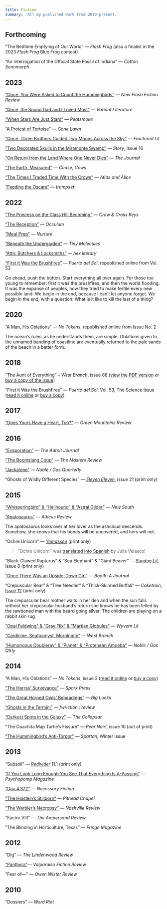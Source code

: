 ```yaml
---
title: Fiction
summary: 'All my published work from 2010-present.'
---
```


## Forthcoming

&ldquo;The Bedtime Emptying of Our World&rdquo; — _Flash Frog_ (also a finalist in the 2023 _Flash Frog_ Blue Frog
contest)

&ldquo;An Interrogation of the Official State Fossil of Indiana&rdquo; — _Cotton Xenomorph_

## 2023

[&ldquo;Once, You Were Asked to Count the Hummingbirds&rdquo;](https://newflashfiction.com/once-you-were-asked/) — _New
Flash Fiction Review_

[&ldquo;Once, the Sound Dad and I Loved Most&rdquo;](https://variantlit.com/once-the-sound/) — _Variant Literature_

[&ldquo;When Stars Are Just Stars&rdquo;](https://www.peatsmokejournal.com/summer-2023-flash/joel-hans) — _Peatsmoke_

[&ldquo;A Protest of Tortoise&rdquo;](https://gonelawn.net/journal/issue50/Hans.php) — _Gone Lawn_

[&ldquo;Once, Three Brothers Guided Two Moons Across the
Sky&rdquo;](https://fracturedlit.com/once-three-brothers-guided-two-moons-across-the-sky/) — _Fractured Lit_

[&ldquo;Two Decorated Skulls in the Miramonte Swamp&rdquo;](https://www.storymagazine.org/store/spring-2023-issue-16/) —
_Story_, Issue 16

[&ldquo;On Return from the Land Where One Never Dies&rdquo;](https://thejournalmag.org/archives/21817) — _The Journal_

[&ldquo;The Earth, Measured&rdquo;](https://ceasecows.com/2023/03/16/the-earth-measured-by-joel-hans/) — _Cease, Cows_

[&ldquo;The Times I Traded Time With the Crows&rdquo;](https://atlasandalice.com/2023/01/30/fiction-from-joel-hans/) —
_Atlas and Alice_

[&ldquo;Feeding the Oscars&rdquo;](https://trampset.org/feeding-the-oscars-4a185c627e87) — _trampset_

## 2022

[&ldquo;The Princess on the Glass Hill
Becoming&rdquo;](https://crowcrosskeys.com/2022/11/19/the-princess-on-the-glass-hill-becoming-joel-hans/) — _Crow &
Cross Keys_

[&ldquo;The Reception&rdquo;](https://occulum.net/2022/11/05/the-reception-joel-hans/) — _Occulum_

[&ldquo;Meal Prep&rdquo;](https://nurtureliterary.com/post/700241889800126465/meal-prep) — _Nurture_

[&ldquo;Beneath the Undergarden&rdquo;](https://www.tinymolecules.com/issues/fourteen#joel-hans) — _Tiny Molecules_

[&ldquo;Attn: Butchers &amp; Locksmiths”](https://hexliterary.com/?p=550) — _hex literary_

[“First it Was the
Brushfires”](https://www.puertodelsol.org/single-post/puerto-del-pasado-artifacts-from-the-archives-joel-hans-s-first-it-was-the-brushfires)
— _Puerto del Sol_, republished online from Vol. 53

<StoryQuote story="First it Was the Brushfires">Go ahead, push the button. Start everything all over again. For those too young to remember: first it was the brushfires, and then the world flooding. It was the expanse of peoples, how they tried to make fertile every new possible land. We begin in the end, because I can’t let anyone forget. We begin in the end, with a question: What is it like to kill the last of a thing?</StoryQuote>

## 2020

[“A Man, His Oblations”](http://notokensjournal.com/fiction/a-man-his-oblations/) — _No Tokens_, republished online from Issue No. 2

<StoryQuote story="A Man, His Oblations">The ocean’s rules, as he understands them, are simple. Oblations given to the unnamed banding of coastline are eventually returned to the pale sands of the beach in a better form.</StoryQuote>

## 2018

“The Aunt of Everything” – _West Branch_, issue 88 ([view the PDF version](/static/writing/The-Aunt-of-Everything.pdf)
or [buy a copy of the issue](http://westbranch.blogs.bucknell.edu/west-branch-88-fall-2018/10/2018/))

“First it Was the Brushfires” — _Puerto del Sol_, Vol. 53, The Science Issue ([read it
online](https://www.puertodelsol.org/single-post/2018/03/14/vol-53-the-science-issue-spring-2018) or [buy a
copy](https://www.puertodelsol.org/single-post/2018/03/14/vol-53-the-science-issue-spring-2018))

## 2017

[“Does Yours Have a Heart, Too?"](http://greenmountainsreview.com/doesyourshaveaheart/) — _Green Mountains Review_

## 2016

[“Evaporation”](http://www.theadroitjournal.org/issue-eighteen-joel-hans-the-adroit-journal) — _The Adroit Journal_

[“The Boomslang Coup”](https://mastersreview.com/new-voices/the-boomslang-coup-by-joel-hans/) — _The Masters Review_

[“Jackalope”](https://web.archive.org/web/20161003090519/http://noblegas.org/issue-203-3/birdwhistle-prize/joel-hans/jackalope/)
— _Noble / Gas Quarterly_

“Ghosts of Wildly Different Species” — [_Eleven Eleven_](http//www.spdbooks.org/Products/24304/eleven-eleven-21.aspx), issue 21 (print only)

## 2015

[“Whisperingbird” & “Hellhound” & “Astral Glider”](https://newsouthjournal.com/2015/11/02/micro-prose-three-pieces-by-joel-hans/) — _New South_

[“Apatosaurus”](http://atticusreview.org/apatosaurus/) — _Atticus Review_

<StoryQuote story="Apatosaurus">The apatosaurus looks over at her lover as the ashcloud descends. Somehow, she knows that his bones will be uncovered, and hers will not.</StoryQuote>

“Ochre Unicorn” — [_Yemassee_](http://yemasseejournal.com/) (print only)

> "Ochre Unicorn" was [translated into Spanish](https://web.archive.org/web/20160315211540/http://yemasseejournal.com/post/140279765242/yemassee-in-translation-ochre-unicorn-by-joel) by Julia Velasco!

“Black-Clawed Rapturus” & “Sea Elephant” & “Giant Beaver” — [_Sundog Lit_](https://sundoglit.com/2015/06/01/issue-8-is-available/), Issue 8 (print only)

[“Once There Was an Upside-Down Girl”](http://booth.butler.edu/2015/05/22/once-there-was-an-upside-down-girl/) — _Booth: A Journal_

“Crepuscular Bear” & “Tree Needler” & “Thick-Skinned Buffali” — _Caketrain_, [Issue 12](http://caketrain.org/12/) (print only)

<StoryQuote story="Crepuscular Bear">The crepuscular bear mother waits in her den and when the sun falls without her crepuscular husband’s return she knows he has been felled by the rawboned man with the beard going silver. The children are playing on a rabbit skin rug.</StoryQuote>

[“Opal Feldwing” & “Gray Flix” & “Martian Globules”](http://www.wyvernlit.com/four/joel-hans) — _Wyvern Lit_

[“Cardinine, Seafoamyst, Morningite”](https://west-branch-wired.bucknell.edu/past-issues-of-wired/winter-2015/joel-hans.html) — _West Branch_

[“Humongous Doubleray” & “Planet” & “Protenean Amoeba”](http://202.2.noblegas.org/) — _Noble / Gas Qtrly_

## 2014

“A Man, His Oblations” — _No Tokens_, issue 2 ([read it online](http://notokensjournal.com/fiction/a-man-his-oblations/) or [buy a copy](http://notokensjournal.com/issue-2/))

[“The Harras’ Surveyance”](http://sporkpress.com/?p=5077) — _Spork Press_

[“The Great Horned Owls’ Beheadings”](https://www.biglucks.com/journal/joel-hans) — _Big Lucks_

[“Ghosts in the Termini”](http://www.fwrictionreview.com/post/94715855560/ghosts-in-the-termini-by-joel-hans) — _fwriction : review_

[“Darkest Spots in the Galaxy”](https://web.archive.org/web/20170506224924/http://thecollapsar.com/2014/06/03/hans/) —
_The Collapsar_

“The Ouachita Map Turtle’s Fissure” — _Pear Noir!_, issue 10 (out of print)

[“The Hummingbird’s Anti-Torpor”](http://spartanlit.com/the-hummingbirds-anti-torpor) — _Spartan_, Winter Issue

## 2013

“Subsoil” — [_Redivider_](http://redividerjournal.org/) 11.1 (print only)

[“If You Look Long Enough You See That Everything Is A-Passing”](http://www.joomag.com/magazine/psychopomp-magazine-fall-2013/0768091001380984003) — _Psychopomp Magazine_

[“Day 4,372”](http://necessaryfiction.com/stories/JoelHansDay4372) — _Necessary Fiction_

[“The Holstein’s Stillborn”](http://pitheadchapel.com/the-holsteins-stillborn/) — _Pithead Chapel_

[“The Warbler’s Necropsy”](https://as.vanderbilt.edu/nashvillereview/archives/6690) — _Nashville Review_

“Factor VIII” — _The Ampersand Review_

“The Blinding in Horticulture, Texas” — _Fringe Magazine_

## 2012

“Dig” — _The Lindenwood Review_

[“Panthera”](http://scholar.valpo.edu/vfr/vol2/iss1/7/)— _Valparaiso Fiction Review_

“Fear of—” — _Owen Wister Review_

## 2010

“Dossiers” — _Word Riot_
